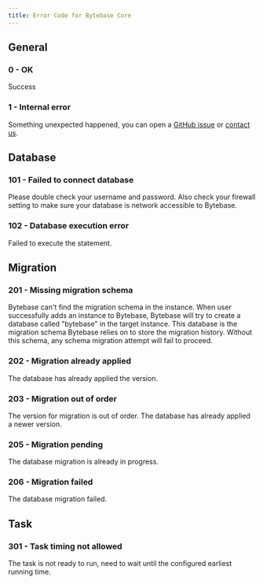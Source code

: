 ```yaml
---
title: Error Code for Bytebase Core
---
```


## General

<h3 id="0">0 - OK</h3>

Success

<h3 id="1">1 - Internal error</h3>

Something unexpected happened, you can open a [GitHub issue](https://github.com/bytebase/bytebase/issues) or [contact us](mailto:support-3fc2156a2150@intake.linear.app).

## Database

<h3 id="101">101 - Failed to connect database</h3>

Please double check your username and password. Also check your firewall setting to make sure your database is network accessible to Bytebase.

<h3 id="102">102 - Database execution error</h3>

Failed to execute the statement.

## Migration

<h3 id="201">201 - Missing migration schema</h3>

Bytebase can't find the migration schema in the instance. When user successfully adds an instance to Bytebase, 
Bytebase will try to create a database called "bytebase" in the target instance. This database is the migration 
schema Bytebase relies on to store the migration history. Without this schema, any schema migration attempt will 
fail to proceed.

<h3 id="202">202 - Migration already applied</h3>

The database has already applied the version.

<h3 id="203">203 - Migration out of order</h3>

The version for migration is out of order. The database has already applied a newer version.

<h3 id="205">205 - Migration pending</h3>

The database migration is already in progress.

<h3 id="206">206 - Migration failed</h3>

The database migration failed.

## Task

<h3 id="301">301 - Task timing not allowed</h3>

The task is not ready to run, need to wait until the configured earliest running time.
